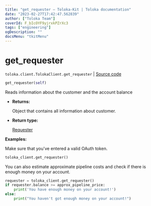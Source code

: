 ```yaml
---
title: "get_requester — Toloka-Kit | Toloka documentation"
date: "2023-02-27T17:42:47.562839"
author: ["Toloka Team"]
coverId: F_bIcOYF9yjrxkPZrXc3
tags: ["engineering"]
ogDescription: ""
docsMenu: "tkitMenu"
---
```


# get_requester
`toloka.client.TolokaClient.get_requester` | [Source code](https://github.com/Toloka/toloka-kit/blob/v1.1.4/src/client/__init__.py#L3238)

```python
get_requester(self)
```

Reads information about the customer and the account balance

* **Returns:**

  Object that contains all information about customer.

* **Return type:**

  [Requester](/docs/toloka-kit/reference/toloka.client.requester.Requester)

**Examples:**

Make sure that you've entered a valid OAuth token.

```python
toloka_client.get_requester()
```

You can also estimate approximate pipeline costs and check if there is enough money on your account.

```python
requester = toloka_client.get_requester()
if requester.balance >= approx_pipeline_price:
    print('You have enough money on your account!')
else:
    print("You haven't got enough money on your account!")
```